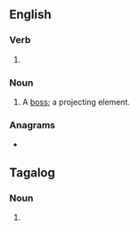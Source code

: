 ==English==

===Verb===
{{head|en|verb form}}

# {{present participle of|en|boss|nocat=1}}

===Noun===
{{en-noun}}

# {{lb|en|architecture}} A [[boss]]; a projecting element.

===Anagrams===
* {{anagrams|en|a=bginoss|Gibsons|obsigns}}

==Tagalog==

===Noun===

# {{alternative spelling of|tl|bosing}}